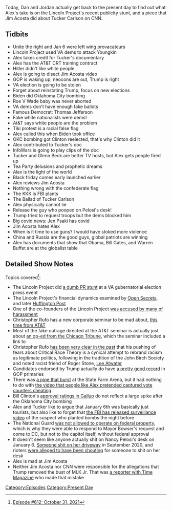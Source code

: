 {{DEFAULTSORT:
    #_EPISODE_0612:October 31, 2021
}}{{Episode
    | title           = October 31, 2021
    | caption         = Listen to this episode on [https://knowledgefight.libsyn.com/612-october-31-2021 Libsyn] [https://open.spotify.com/episode/6ZnsTIThjUGs4w4Rxbk14c Spotify]
    | episodeNumber   = 612
    | length          = 01:46:18
    | airDate         = November 3, 2021
    | coverageDate    = October 31, 2021
    | episodeType     = [[:Category:Present Day|Present Day]]
    | appearance      = [[Glenn Youngkin]], [[Tucker Carlson]], [[Glenn Beck]], [[Jen Psaki]]
    | oocDrop         = Heil Hitler
    | previousEpisode = [[611: October 29, 2021]]
    | nextEpisode     = [[613: June 24-25, 2003]]
}}

{{Stub}}

Today, Dan and Jordan actually get back to the present day to find out what Alex's take is on the Lincoln Project's recent publicity stunt, and a piece that Jim Acosta did about Tucker Carlson on CNN.

==Tidbits==

*Unite the right and Jan 6 were left wing provacateurs
*Lincoln Project used VA dems to attack Youngkin
*Alex takes credit for Tucker's documentary
*Alex has the AT&T CRT training contract
*Hitler didn't like white people
*Alex is going to disect Jim Acosta video
*GOP is waking up, neocons are out, Trump is right
*VA election is going to be stolen
*Forget about reinstating Trump, focus on new elections
*Biden did Oklahoma City bombing
*Roe V Wade baby was never aborted
*VA dems don't have enough fake ballots
*Famous Democrat: Thomas Jefferson
*Fake white nationalists were dems!
*At&T says white people are the problem
*Tiki protest is a racial false flag
*Alex called this when Biden took office
*OKC bombing got Clinton reelected, that's why Clinton did it
*Alex contributed to Tucker's doc
*InfoWars is going to play clips of the doc
*Tucker and Glenn Beck are better TV hosts, but Alex gets people fired up
*Tea Party delusions and prophetic dreams
*Alex is the light of the world
*Black friday comes early launched earlier
*Alex reviews Jim Acosta
*Nothing wrong with the confederate flag
*The KKK is FBI plants
*The Ballad of Tucker Carlson
*Alex physically cannot lie
*Release the guy who pooped on Pelosi's desk!
*Trump tried to request troops but the dems blocked him
*Big covid news: Jen Psaki has covid
*Jim Acosta hates Alex
*When is it time to use guns? I would have stoked more violence
*China and Russia are the good guys, global patriots are winning
*Alex has documents that show that Obama, Bill Gates, and Warren Buffet are at the globalist table

==Detailed Show Notes==

Topics covered<ref>[https://knowledgefight.com/research/2021/11/3/episode-612-october-31-2021 Episode #612: October 31, 2021]</ref>:

*The Lincoln Project did [https://lincolnproject.us/statement-from-the-lincoln-project-5/ a dumb PR stunt] at a VA gubernatorial election press event
*The Lincoln Project's financial dynamics examined by [https://www.opensecrets.org/news/2020/05/lincoln-project-capitalizes-on-trump-rage/ Open Secrets], and later [https://www.huffpost.com/entry/lincoln-project-anti-trump-group-crisis_n_60252080c5b6b295bc04bbbf Huffington Post]
*One of the co-founders of the Lincoln Project [https://apnews.com/article/donald-trump-33a03c2280fff515a09c4d51365cb83d was accused by many of harassment]
*Christopher Rufo has a new corporate seminar to be mad about, [https://christopherrufo.com/white-people-you-are-the-problem/ this time from AT&T]
*Most of the fake outrage directed at the AT&T seminar is actually just about [https://www.chicagotribune.com/columns/dahleen-glanton/ct-racism-white-people-george-floyd-20200531-tmdbj52ownc7fegdargh75k4qq-story.html an op-ed from the Chicago Tribune], which the seminar included a link to
*Christopher Rufo [https://www.newyorker.com/news/annals-of-inquiry/how-a-conservative-activist-invented-the-conflict-over-critical-race-theory has been very clear in the past] that his pushing of fears about Critical Race Theory is a cynical attempt to rebrand racism as legitimate politics, following in the tradition of the John Birch Society and noted racist friend of Roger Stone, [https://www.thenation.com/article/archive/exclusive-lee-atwaters-infamous-1981-interview-southern-strategy/ Lee Atwater]
*Candidates endorsed by Trump actually do have [https://ballotpedia.org/Endorsements_by_Donald_Trump a pretty good record] in GOP primaries
*There was [https://www.usatoday.com/story/news/factcheck/2020/12/16/fact-check-claim-ga-vote-spike-biden-after-pipe-burst-false/3879081001/ a pipe that burst] at the State Farm Arena, but it had nothing to do with [https://www.usatoday.com/story/news/factcheck/2020/12/14/fact-check-georgia-suitcase-video-missing-context/3892640001/ the video that people like Alex pretended captured vote counters cheating]
*Bill Clinton's [https://news.gallup.com/poll/116584/presidential-approval-ratings-bill-clinton.aspx approval ratings in Gallup] do not reflect a large spike after the Oklahoma City bombing
*Alex and Tucker like to argue that January 6th was basically just tourists, but also like to forget that [https://www.npr.org/2021/09/09/1035402389/the-fbi-releases-new-video-of-the-suspect-who-planted-bombs-before-the-capitol-r the FBI has released surveillance video] of the suspect who planted bombs the night before
*The National Guard [https://www.militarytimes.com/news/your-military/2021/01/07/this-is-why-the-national-guard-didnt-respond-to-the-attack-on-the-capitol/ was not allowed to operate on federal property], which is why they were able to respond to Mayor Bowser's request and come to DC, but not to the capitol itself, without federal approval
*It doesn't seem like anyone actually shit on Nancy Pelosi's desk on January 6. [https://www.thedailybeast.com/youtuber-poops-on-nancy-pelosis-driveway-in-honor-of-president-trump-says-report Someone shit on her driveway] in September 2020, and rioters [https://www.indy100.com/news/capitol-riot-nancy-pelosi-poop-desk-b1927783 were alleged to have been shouting] for someone to shit on her desk
*Alex is mad at Jim Acosta
*Neither Jim Acosta nor CNN were responsible for the allegations that Trump removed the bust of MLK Jr. That was [https://time.com/4645541/donald-trump-white-house-oval-office/ a reporter with Time Magazine] who made that mistake

[[Category:Episodes]]
[[Category:Present Day]]
